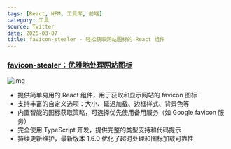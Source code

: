 ```yaml
---
tags: [React, NPM, 工具库, 前端]
category: 工具
source: Twitter
date: 2025-03-07
title: favicon-stealer - 轻松获取网站图标的 React 组件
---
```


### [favicon-stealer：优雅地处理网站图标](https://github.com/iAmCorey/favicon-stealer)

![img](https://img.mengpeng.tech/i/2025/03/07/67ca861250907.webp)

-   提供简单易用的 React 组件，用于获取和显示网站的 favicon 图标
-   支持丰富的自定义选项：大小、延迟加载、边框样式、背景色等
-   内置智能的图标获取策略，可选择优先使用备用服务（如 Google favicon 服务）
-   完全使用 TypeScript 开发，提供完整的类型支持和代码提示
-   持续更新维护，最新版本 1.6.0 优化了超时处理和图标加载可靠性
